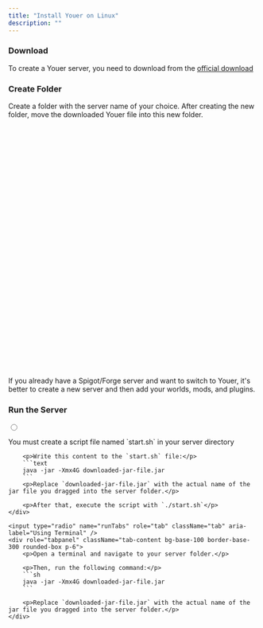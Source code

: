 ```yaml
---
title: "Install Youer on Linux"
description: ""
---
```


### Download

<p>To create a Youer server, you need to download from the <a className="link link-info" href="/download/youer" target="_blank">official download</a></p>

### Create Folder

<p>Create a folder with the server name of your choice.
    After creating the new folder, move the downloaded Youer file into this new folder.</p>

<div className="alert alert-info my-4">
    <svg xmlns="http://www.w3.org/2000/svg" className="stroke-current shrink-0 h-6 w-6" fill="none" viewBox="0 0 24 24"><path strokeLinecap="round" strokeLinejoin="round" strokeWidth="2" d="M13 16h-1v-4h-1m1-4h.01M21 12a9 9 0 11-18 0 9 9 0 0118 0z" /></svg>
    <span>If you already have a Spigot/Forge server and want to switch to Youer, it's better to create a new server and then add your worlds, mods, and plugins.</span>
</div>

### Run the Server

<div role="tablist" className="tabs tabs-lifted my-6">
    <input type="radio" name="runTabs" role="tab" className="tab" aria-label="Using Script" defaultChecked />
    <div role="tabpanel" className="tab-content bg-base-100 border-base-300 rounded-box p-6">
        <p>You must create a script file named `start.sh` in your server directory</p>

        <p>Write this content to the `start.sh` file:</p>
        ```text
        java -jar -Xmx4G downloaded-jar-file.jar
        ```
        <p>Replace `downloaded-jar-file.jar` with the actual name of the jar file you dragged into the server folder.</p>

        <p>After that, execute the script with `./start.sh`</p>
    </div>

    <input type="radio" name="runTabs" role="tab" className="tab" aria-label="Using Terminal" />
    <div role="tabpanel" className="tab-content bg-base-100 border-base-300 rounded-box p-6">
        <p>Open a terminal and navigate to your server folder.</p>

        <p>Then, run the following command:</p>
        ```sh
        java -jar -Xmx4G downloaded-jar-file.jar
        ```

        <p>Replace `downloaded-jar-file.jar` with the actual name of the jar file you dragged into the server folder.</p>
    </div>
</div>
